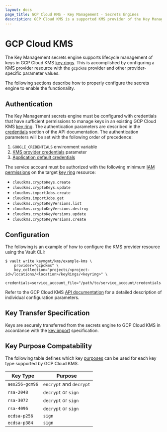 ```yaml
---
layout: docs
page_title: GCP Cloud KMS - Key Management - Secrets Engines
description: GCP Cloud KMS is a supported KMS provider of the Key Management secrets engine.
---
```


# GCP Cloud KMS

The Key Management secrets engine supports lifecycle management of keys in GCP Cloud KMS
[key rings](https://cloud.google.com/kms/docs/resource-hierarchy#key_rings). This is accomplished
by configuring a KMS provider resource with the `gcpckms` provider and other provider-specific
parameter values.

The following sections describe how to properly configure the secrets engine to enable
the functionality.

## Authentication

The Key Management secrets engine must be configured with credentials that have sufficient
permissions to manage keys in an existing GCP Cloud KMS [key ring](https://cloud.google.com/kms/docs/resource-hierarchy#key_rings).
The authentication parameters are described in the [credentials](/api-docs/secret/key-management/gcpkms#credentials)
section of the API documentation. The authentication parameters will be set with the following order
of precedence:

1. `GOOGLE_CREDENTIALS` environment variable
2. [KMS provider credentials](/api-docs/secret/key-management/gcpkms#credentials) parameter
3. [Application default credentials](https://cloud.google.com/docs/authentication/production)

The service account must be authorized with the following minimum
[IAM permissions](https://cloud.google.com/kms/docs/reference/permissions-and-roles) on the
target [key ring](https://cloud.google.com/kms/docs/resource-hierarchy#key_rings) resource:

- `cloudkms.cryptoKeys.create`
- `cloudkms.cryptoKeys.update`
- `cloudkms.importJobs.create`
- `cloudkms.importJobs.get`
- `cloudkms.cryptoKeyVersions.list`
- `cloudkms.cryptoKeyVersions.destroy`
- `cloudkms.cryptoKeyVersions.update`
- `cloudkms.cryptoKeyVersions.create`

## Configuration

The following is an example of how to configure the KMS provider resource using the Vault CLI:

```text
$ vault write keymgmt/kms/example-kms \
    provider="gcpckms" \
    key_collection="projects/<project-id>/locations/<location>/keyRings/<keyring>" \
    credentials=service_account_file="/path/to/service_account/credentials.json"
```

Refer to the GCP Cloud KMS [API documentation](/api-docs/secret/key-management/gcpkms)
for a detailed description of individual configuration parameters.

## Key Transfer Specification

Keys are securely transferred from the secrets engine to GCP Cloud KMS in accordance
with the [key import](https://cloud.google.com/kms/docs/key-import) specification.

## Key Purpose Compatability

The following table defines which key [purposes](/api-docs/secret/key-management#purpose) can be used
for each key type supported by GCP Cloud KMS.

| Key Type       | Purpose                 |
| -------------- | ----------------------- |
| `aes256-gcm96` | `encrypt` and `decrypt` |
| `rsa-2048`     | `decrypt` or `sign`     |
| `rsa-3072`     | `decrypt` or `sign`     |
| `rsa-4096`     | `decrypt` or `sign`     |
| `ecdsa-p256`   | `sign`                  |
| `ecdsa-p384`   | `sign`                  |
